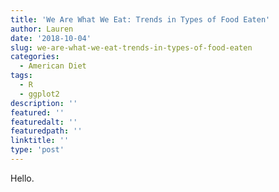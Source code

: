 ```yaml
---
title: 'We Are What We Eat: Trends in Types of Food Eaten'
author: Lauren
date: '2018-10-04'
slug: we-are-what-we-eat-trends-in-types-of-food-eaten
categories:
  - American Diet
tags:
  - R
  - ggplot2
description: ''
featured: ''
featuredalt: ''
featuredpath: ''
linktitle: ''
type: 'post'
---
```


Hello.

